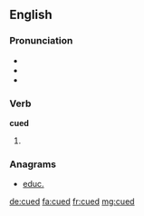 ==English==

===Pronunciation===
* {{rhymes|uːd}}
* {{IPA|/kjuːd/}}
* {{homophones|queued}}

===Verb===
'''cued'''

# {{en-past of|cue}}

===Anagrams===
* [[educ.#English|educ.]]

[[de:cued]]
[[fa:cued]]
[[fr:cued]]
[[mg:cued]]